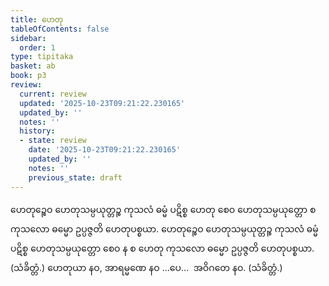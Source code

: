 ```yaml
---
title: ဟေတု
tableOfContents: false
sidebar:
  order: 1
type: tipitaka
basket: ab
book: p3
review:
  current: review
  updated: '2025-10-23T09:21:22.230165'
  updated_by: ''
  notes: ''
  history:
  - state: review
    date: '2025-10-23T09:21:22.230165'
    updated_by: ''
    notes: ''
    previous_state: draft
---
```



<ReviewStatus review={frontmatter.review} showDetails={true} />

<HypothesisAnnotation frontmatter={frontmatter} />

<DynamicBreadcrumb />

<Division number="71" book="p3" e="ch" v="39" p="340">

<Paragraph number="1407" book="p3">
ဟေတုဉ္စေဝ ဟေတုသမ္ပယုတ္တဉ္စ ကုသလံ ဓမ္မံ ပဋိစ္စ ဟေတု စေဝ ဟေတုသမ္ပယုတ္တော စ ကုသလော ဓမ္မော ဥပ္ပဇ္ဇတိ ဟေတုပစ္စယာ. ဟေတုဉ္စေဝ ဟေတုသမ္ပယုတ္တဉ္စ ကုသလံ ဓမ္မံ ပဋိစ္စ ဟေတုသမ္ပယုတ္တော စေဝ န စ ဟေတု ကုသလော ဓမ္မော ဥပ္ပဇ္ဇတိ ဟေတုပစ္စယာ. (သံခိတ္တံ.)
</Paragraph>

</Division>
<Division number="72" book="p3" e="ch" v="39" p="341">

<Paragraph number="1408" book="p3">
ဟေတုယာ နဝ, အာရမ္မဏေ နဝ …ပေ…  အဝိဂတေ နဝ. (သံခိတ္တံ.)
</Paragraph>
</Division>